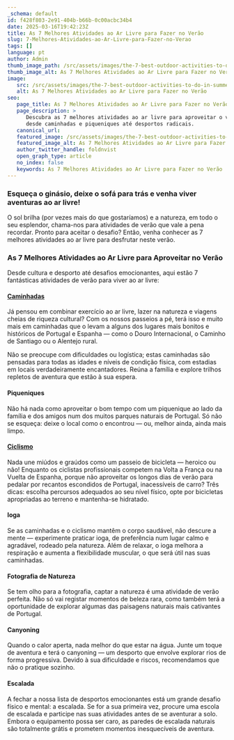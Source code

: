 ```yaml
---
_schema: default
id: f428f803-2e91-404b-b66b-0c00acbc34b4
date: 2025-03-16T19:42:23Z
title: As 7 Melhores Atividades ao Ar Livre para Fazer no Verão
slug: 7-Melhores-Atividades-ao-Ar-Livre-para-Fazer-no-Verao
tags: []
language: pt
author: Admin
thumb_image_path: /src/assets/images/the-7-best-outdoor-activities-to-do-in-summer.jpg
thumb_image_alt: As 7 Melhores Atividades ao Ar Livre para Fazer no Verão
image:
   src: /src/assets/images/the-7-best-outdoor-activities-to-do-in-summer.jpg
   alt: As 7 Melhores Atividades ao Ar Livre para Fazer no Verão
seo:
   page_title: As 7 Melhores Atividades ao Ar Livre para Fazer no Verão
   page_description: >
      Descubra as 7 melhores atividades ao ar livre para aproveitar o verão,
      desde caminhadas e piqueniques até desportos radicais.
   canonical_url:
   featured_image: /src/assets/images/the-7-best-outdoor-activities-to-do-in-summer.jpg
   featured_image_alt: As 7 Melhores Atividades ao Ar Livre para Fazer no Verão
   author_twitter_handle: foldnvist
   open_graph_type: article
   no_index: false
   keywords: As 7 Melhores Atividades ao Ar Livre para Fazer no Verão
---
```

### Esqueça o ginásio, deixe o sofá para trás e venha viver aventuras ao ar livre!

O sol brilha (por vezes mais do que gostaríamos) e a natureza, em todo o seu esplendor, chama-nos para atividades de verão que vale a pena recordar. Pronto para aceitar o desafio? Então, venha conhecer as 7 melhores atividades ao ar livre para desfrutar neste verão.

### **As 7 Melhores Atividades ao Ar Livre para Aproveitar no Verão**

Desde cultura e desporto até desafios emocionantes, aqui estão 7 fantásticas atividades de verão para viver ao ar livre:

#### [**Caminhadas**](https://topwalkingtoursportugal.com/pt/passeios-pedestres-portugal/)

Já pensou em combinar exercício ao ar livre, lazer na natureza e viagens cheias de riqueza cultural? Com os nossos passeios a pé, terá isso e muito mais em caminhadas que o levam a alguns dos lugares mais bonitos e históricos de Portugal e Espanha — como o Douro Internacional, o Caminho de Santiago ou o Alentejo rural.

Não se preocupe com dificuldades ou logística; estas caminhadas são pensadas para todas as idades e níveis de condição física, com estadias em locais verdadeiramente encantadores. Reúna a família e explore trilhos repletos de aventura que estão à sua espera.

#### **Piqueniques**

Não há nada como aproveitar o bom tempo com um piquenique ao lado da família e dos amigos num dos muitos parques naturais de Portugal. Só não se esqueça: deixe o local como o encontrou — ou, melhor ainda, ainda mais limpo.

#### [**Ciclismo**](https://www.topbiketoursportugal.com)

Nada une miúdos e graúdos como um passeio de bicicleta — heroico ou não! Enquanto os ciclistas profissionais competem na Volta a França ou na Vuelta de Espanha, porque não aproveitar os longos dias de verão para pedalar por recantos escondidos de Portugal, inacessíveis de carro? Três dicas: escolha percursos adequados ao seu nível físico, opte por bicicletas apropriadas ao terreno e mantenha-se hidratado.

#### **Ioga**

Se as caminhadas e o ciclismo mantêm o corpo saudável, não descure a mente — experimente praticar ioga, de preferência num lugar calmo e agradável, rodeado pela natureza. Além de relaxar, o ioga melhora a respiração e aumenta a flexibilidade muscular, o que será útil nas suas caminhadas.

#### **Fotografia de Natureza**

Se tem olho para a fotografia, captar a natureza é uma atividade de verão perfeita. Não só vai registar momentos de beleza rara, como também terá a oportunidade de explorar algumas das paisagens naturais mais cativantes de Portugal.

#### **Canyoning**

Quando o calor aperta, nada melhor do que estar na água. Junte um toque de aventura e terá o canyoning — um desporto que envolve explorar rios de forma progressiva. Devido à sua dificuldade e riscos, recomendamos que não o pratique sozinho.

#### **Escalada**

A fechar a nossa lista de desportos emocionantes está um grande desafio físico e mental: a escalada. Se for a sua primeira vez, procure uma escola de escalada e participe nas suas atividades antes de se aventurar a solo. Embora o equipamento possa ser caro, as paredes de escalada naturais são totalmente grátis e prometem momentos inesquecíveis de aventura.